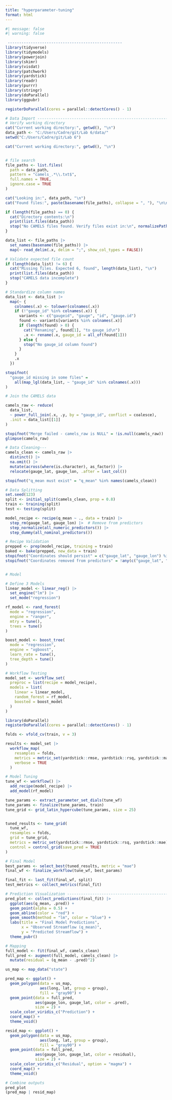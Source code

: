 ```yaml
---
title: "hyperparameter-tuning"
format: html
---
```

```r
#| message: false
#| warning: false

 --------------------------------------------------
library(tidyverse)
library(tidymodels)
library(powerjoin)
library(skimr)
library(visdat)
library(patchwork)
library(yardstick)
library(readr)
library(purrr)
library(stringr)
library(doParallel)
library(ggpubr)

registerDoParallel(cores = parallel::detectCores() - 1)

# Data Import -------------------------------------------------------------
# Verify working directory
cat("Current working directory:", getwd(), "\n")
data_path <- "C:/Users/Cadre/git/Lab 6/data/"
setwd("C:/Users/Cadre/git/Lab 6")

cat("Current working directory:", getwd(), "\n")


# file search
file_paths <- list.files(
  path = data_path,
  pattern = "camels_.*\\.txt$",
  full.names = TRUE,
  ignore.case = TRUE
)

cat("Looking in:", data_path, "\n")
cat("Found files:", paste(basename(file_paths), collapse = ", "), "\n\n")

if (length(file_paths) == 0) {
  cat("Directory contents:\n")
  print(list.files(data_path))
  stop("No CAMELS files found. Verify files exist in:\n", normalizePath(data_path))
}

data_list <- file_paths |>
  set_names(basename(file_paths)) |>
  map(~ read_delim(.x, delim = ";", show_col_types = FALSE))

# Validate expected file count
if (length(data_list) != 6) {
  cat("Missing files. Expected 6, found", length(data_list), "\n")
  print(list.files(data_path))
  stop("CAMELS data incomplete")
}

# Standardize column names
data_list <- data_list |> 
  map(~ {
    colnames(.x) <- tolower(colnames(.x))
    if (!"gauge_id" %in% colnames(.x)) {
      variants <- c("gaugeid", "gauge", "id", "gauge.id")
      found <- variants[variants %in% colnames(.x)]
      if (length(found) > 0) {
        cat("Renaming", found[1], "to gauge_id\n")
        .x <- rename(.x, gauge_id = all_of(found[1]))
      } else {
        stop("No gauge_id column found")
      }
    }
    .x
  })

stopifnot(
  "gauge_id missing in some files" = 
    all(map_lgl(data_list, ~ "gauge_id" %in% colnames(.x)))
)

# Join the CAMELS data

camels_raw <- reduce(
  data_list,
  ~ power_full_join(.x, .y, by = "gauge_id", conflict = coalesce),
  .init = data_list[[1]]
)

stopifnot("Merge failed - camels_raw is NULL" = !is.null(camels_raw))
glimpse(camels_raw)

# Data Cleaning---
camels_clean <- camels_raw |> 
  distinct() |> 
  na.omit() |> 
  mutate(across(where(is.character), as_factor)) |> 
  relocate(gauge_lat, gauge_lon, .after = last_col())

stopifnot("q_mean must exist" = "q_mean" %in% names(camels_clean))

# Data Splitting
set.seed(123)
split <- initial_split(camels_clean, prop = 0.8)
train <- training(split)
test <- testing(split)

model_recipe <- recipe(q_mean ~ ., data = train) |> 
  step_rm(gauge_lat, gauge_lon) |>  # Remove from predictors
  step_normalize(all_numeric_predictors()) |> 
  step_dummy(all_nominal_predictors())

# Recipe Validation
prepped <- prep(model_recipe, training = train)
baked <- bake(prepped, new_data = train)
stopifnot("Coordinates should persist" = c("gauge_lat", "gauge_lon") %in% names(train))
stopifnot("Coordinates removed from predictors" = !any(c("gauge_lat", "gauge_lon") %in% names(baked)))


# Model

# Define 3 Models
linear_model <- linear_reg() |> 
  set_engine("lm") |> 
  set_mode("regression")

rf_model <- rand_forest(
  mode = "regression",
  engine = "ranger",
  mtry = tune(),
  trees = tune()
)

boost_model <- boost_tree(
  mode = "regression",
  engine = "xgboost",
  learn_rate = tune(),
  tree_depth = tune()
)

# Workflow Testing
model_set <- workflow_set(
  preproc = list(recipe = model_recipe),
  models = list(
    linear = linear_model,
    random_forest = rf_model,
    boosted = boost_model
  )
)

library(doParallel)
registerDoParallel(cores = parallel::detectCores() - 1)

folds <- vfold_cv(train, v = 3)

results <- model_set |> 
  workflow_map(
    resamples = folds,
    metrics = metric_set(yardstick::rmse, yardstick::rsq, yardstick::mae),
    verbose = TRUE
  )

# Model Tuning 
tune_wf <- workflow() |> 
  add_recipe(model_recipe) |> 
  add_model(rf_model)

tune_params <- extract_parameter_set_dials(tune_wf)
tune_params <- finalize(tune_params, train)
tune_grid <- grid_latin_hypercube(tune_params, size = 25)


tuned_results <- tune_grid(
  tune_wf,
  resamples = folds,
  grid = tune_grid,
  metrics = metric_set(yardstick::rmse, yardstick::rsq, yardstick::mae),
  control = control_grid(save_pred = TRUE)
)

# Final Model 
best_params <- select_best(tuned_results, metric = "mae")
final_wf <- finalize_workflow(tune_wf, best_params)

final_fit <- last_fit(final_wf, split)
test_metrics <- collect_metrics(final_fit)

# Prediction Visualization ------------------------------------------------
pred_plot <- collect_predictions(final_fit) |> 
  ggplot(aes(q_mean, .pred)) +
  geom_point(alpha = 0.5) +
  geom_abline(color = "red") +
  geom_smooth(method = "lm", color = "blue") +
  labs(title = "Final Model Predictions",
       x = "Observed Streamflow (q_mean)",
       y = "Predicted Streamflow") +
  theme_pubr()

# Mapping 
full_model <- fit(final_wf, camels_clean)
full_pred <- augment(full_model, camels_clean) |> 
  mutate(residual = (q_mean - .pred)^2)

us_map <- map_data("state")

pred_map <- ggplot() +
  geom_polygon(data = us_map, 
               aes(long, lat, group = group),
               fill = "gray90") +
  geom_point(data = full_pred, 
             aes(gauge_lon, gauge_lat, color = .pred),
             size = 2) +
  scale_color_viridis_c("Prediction") +
  coord_map() +
  theme_void()

resid_map <- ggplot() +
  geom_polygon(data = us_map, 
               aes(long, lat, group = group),
               fill = "gray90") +
  geom_point(data = full_pred, 
             aes(gauge_lon, gauge_lat, color = residual),
             size = 2) +
  scale_color_viridis_c("Residual", option = "magma") +
  coord_map() +
  theme_void()

# Combine outputs
pred_plot
(pred_map | resid_map)

```



